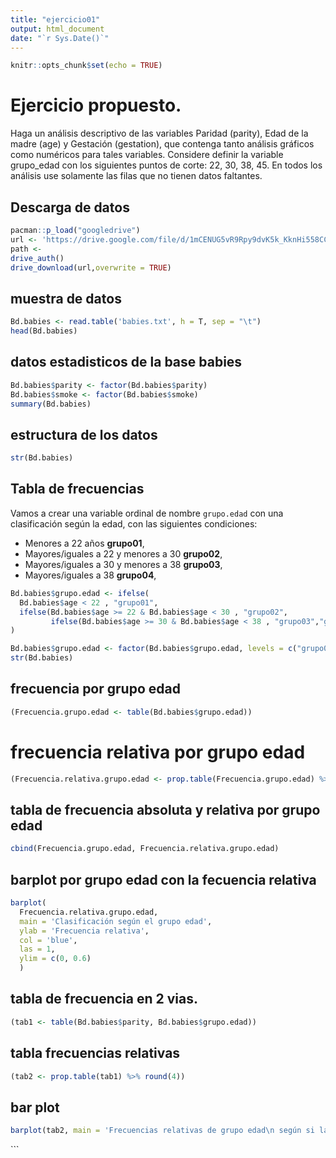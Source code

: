 ```yaml
---
title: "ejercicio01"
output: html_document
date: "`r Sys.Date()`"
---
```


```r
knitr::opts_chunk$set(echo = TRUE)
```

# Ejercicio propuesto.
Haga un análisis descriptivo de las variables Paridad (parity), Edad de la madre (age) y Gestación
(gestation), que contenga tanto análisis gráficos como numéricos para tales variables. Considere definir
la variable grupo_edad con los siguientes puntos de corte: 22, 30, 38, 45. En todos los análisis use
solamente las filas que no tienen datos faltantes.

## Descarga de datos
```r
pacman::p_load("googledrive")
url <- 'https://drive.google.com/file/d/1mCENUG5vR9Rpy9dvK5k_KknHi558CCeR'
path <- 
drive_auth()
drive_download(url,overwrite = TRUE)
```
## muestra de datos

```r
Bd.babies <- read.table('babies.txt', h = T, sep = "\t")
head(Bd.babies)
```
## datos estadisticos de la base babies
```r
Bd.babies$parity <- factor(Bd.babies$parity)
Bd.babies$smoke <- factor(Bd.babies$smoke)
summary(Bd.babies)
```
## estructura de los datos
```r
str(Bd.babies)
```
## Tabla de frecuencias
Vamos a crear una variable ordinal de nombre `grupo.edad` con una clasificación según la edad, con las siguientes condiciones:

-   Menores a 22 años **grupo01**,
-   Mayores/iguales a 22 y menores a 30 **grupo02**,
-   Mayores/iguales a 30 y menores a 38 **grupo03**,
-   Mayores/iguales a 38 **grupo04**,

```r
Bd.babies$grupo.edad <- ifelse(
  Bd.babies$age < 22 , "grupo01",
  ifelse(Bd.babies$age >= 22 & Bd.babies$age < 30 , "grupo02",
         ifelse(Bd.babies$age >= 30 & Bd.babies$age < 38 , "grupo03","grupo04"))
)

Bd.babies$grupo.edad <- factor(Bd.babies$grupo.edad, levels = c("grupo01", "grupo02", "grupo03","grupo04"))
str(Bd.babies)
```
##  frecuencia por grupo edad
```r
(Frecuencia.grupo.edad <- table(Bd.babies$grupo.edad))
```

# frecuencia relativa por grupo edad

```r
(Frecuencia.relativa.grupo.edad <- prop.table(Frecuencia.grupo.edad) %>% round(4))
```


## tabla de frecuencia absoluta y relativa por grupo edad

```r
cbind(Frecuencia.grupo.edad, Frecuencia.relativa.grupo.edad)
```
## barplot por grupo edad con la fecuencia relativa

```r
barplot(
  Frecuencia.relativa.grupo.edad, 
  main = 'Clasificación según el grupo edad', 
  ylab = 'Frecuencia relativa', 
  col = 'blue', 
  las = 1, 
  ylim = c(0, 0.6)
  )
```
## tabla de frecuencia en 2 vias.
```r
(tab1 <- table(Bd.babies$parity, Bd.babies$grupo.edad))
```
## tabla frecuencias relativas

```r
(tab2 <- prop.table(tab1) %>% round(4))
```
## bar plot
```r
barplot(tab2, main = 'Frecuencias relativas de grupo edad\n según si la madre va tener el primer hijo', beside = T, col = c("lightblue", "lightgreen"), ylim = c(0, 0.5), legend = T, las = 1, ylab = 'Frecuencia relativa')
```
```


